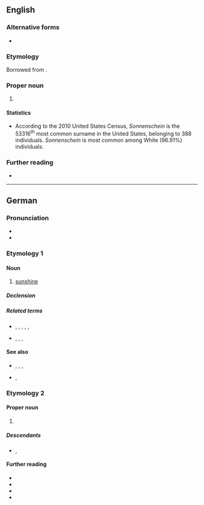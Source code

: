 ==English==

===Alternative forms===
* {{alter|en|Sonnenshine}}

===Etymology===
Borrowed from {{bor|en|de|Sonnenschein}}.

===Proper noun===
{{en-proper noun|s}}

# {{surname|en|from=German}}

====Statistics====
* According to the 2010 United States Census, ''Sonnenschein'' is the 53316<sup>th</sup> most common surname in the United States, belonging to 388 individuals. ''Sonnenschein'' is most common among White (96.91%) individuals.

===Further reading===
* {{R:en:DAFN}}

----

==German==

===Pronunciation===
* {{IPA|de|/ˈzɔnənʃaɪ̯n/}}
* {{audio|de|De-Sonnenschein.ogg|Audio}}

===Etymology 1===
{{af|de|Sonne|t1=sun|-n-|Schein|t3=shine}}

====Noun====
{{de-noun|m.sg}}

# [[sunshine]]
#: {{ant|de|Mondschein}}

=====Declension=====
{{de-ndecl|m.sg}}

=====Related terms=====
* {{l|de|Sonnenbrille}}, {{l|de|Sonnenfinsternis}}, {{l|de|Sonnenlicht}}, {{l|de|Sonnenschutz}}, {{l|de|Sonnenschirm}}, {{l|de|Sonnenstrahl}}
* {{l|de|Heiligenschein}}, {{l|de|Lichtschein}}, {{l|de|Scheinwerfer}}, {{l|de|Scheinheiliger}}

====See also====
* {{l|de|Tageslicht}}, {{l|de|Morgenrot}}, {{l|de|Abendrot}}, {{l|de|Mondlicht}}
*{{l|de|Krankenschein}}, {{l|de|Lieferschein}}

{{c|de|Weather}}

===Etymology 2===
{{rfe|de}}

====Proper noun====
{{de-proper noun|surname}}

# {{surname|de}}

=====Descendants=====
{{top2}}
* {{desc|en|Sonnenschein}}, {{l|en|Sonnenshine}}
{{mid2}}
{{bottom}}

====Further reading====
* {{R:DWDS}}
* {{R:UniLeipzig}}
* {{R:Duden}}
* {{pedia|lang=de}}